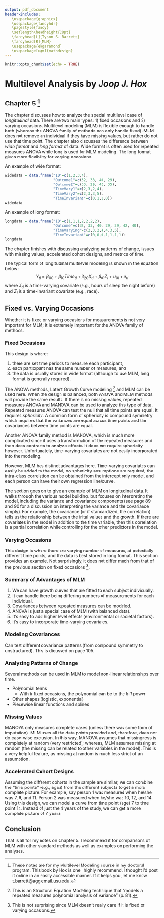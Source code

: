 ```yaml
---
output: pdf_document
header-includes: 
   \usepackage{graphicx}
   \usepackage{fancyhdr}
   \pagestyle{fancy}
   \setlength\headheight{28pt}
   \fancyhead[L]{Tyson S. Barrett}
   \fancyhead[R]{MLM}
   \usepackage{ebgaramond}
   \usepackage[ugm]{mathdesign}
---
```


```r
knitr::opts_chunk$set(echo = TRUE)
```

# Multilevel Analysis by *Joop J. Hox*
## Chapter 5 [^start]

The chapter discusses how to analyze the special multilevel case of *longitudinal* data. There are two main types: 1) fixed occasions and 2) varying occasions. Multilevel modeling (MLM) is flexible enough to handle both (whereas the ANOVA family of methods can only handle fixed). MLM does not remove an individual if they have missing values, but rather do not use that time point. The chapter also discusses the difference between *wide format* and *long format* of data. Wide format is often used for repeated measures ANOVA while long is used for MLM modeling. The long format gives more flexibility for varying occasions. 

An example of wide format:

```r
widedata = data.frame("ID"=c(1,2,3,4), 
                      "Outcome1"=c(32, 33, 40, 29),
                      "Outcome2"=c(33, 29, 42, 35),
                      "TimeVary1"=c(2,3,2,4),
                      "TimeVary2"=c(2,3,3,5),
                      "TimeInvariant"=c(0,1,1,0))
widedata
```

An example of long format:

```r
longdata = data.frame("ID"=c(1,1,1,2,2,2,2), 
                      "Outcome"=c(32, 33, 40, 29, 29, 42, 40),
                      "TimeVarying"=c(2,3,2,4,4,3,5),
                      "TimeInvariant"=c(0,0,0,1,1,1,1))
longdata
```

The chapter finishes with discussing analyzing patterns of change, issues with missing values, accelerated cohort designs, and metrics of time.

The typical form of longitudinal multilevel modeling is shown in the equation below:
$$
Y_{ti} = \beta_{00} + \beta_{10} Time_{ti} + \beta_{20} X_{ti} + \beta_{01} Z_i + u_{0i} + e_{ti}
$$
where $X_{ti}$ is a time-varying covariate (e.g., hours of sleep the night before) and $Z_i$ is a time-invariant covariate (e.g., race).


## Fixed vs. Varying Occasions

Whether it is fixed or varying occasions for measurements is not very important for MLM; it is extremely important for the ANOVA family of methods.

### Fixed Occasions

This design is where:

1. there are set time periods to measure each participant, 
2. each participant has the same number of measures, and 
3. the data is usually stored in wide format (although to use MLM, long format is generally required).

The ANOVA methods, Latent Growth Curve modeling [^latent] and MLM can be used here. When the design is balanced, both ANOVA and MLM methods will provide the same results. If there is no missing values, repeated measures ANOVA and MANOVA can be used to analyze this type of data. Repeated measures ANOVA can test the null that all time points are equal. It requires *sphericity*. A common form of sphericity is compound symmetry which requires that the variances are equal across time points and the covariances between time points are equal. 

Another ANOVA family method is MANOVA, which is much more complicated since it uses a transformation of the repeated measures and then does contrasts to analyze effects. It does not require sphericity, however. Unfortunately, time-varying covariates are not easily incorporated into the modeling.

However, MLM has distinct advantages here. Time-varying covariates can easily be added to the model, no sphericity assumptions are required, the intra-class correlation can be obtained from the intercept only model, and each person can have their own regression line/curve.

The section goes on to give an example of MLM on longitudinal data. It walks through the various model building, but focuses on interpreting the model, including the variance and covariance components (see page 89 and 90 for a discussion on interpreting the variance and the covariance simply). For example, the covariance (or if standardized, the correlation) tells us the relationship between the inital values and the growth. If there are covariates in the model in addition to the time variable, then this correlation is a partial correlation while controlling for the other predictors in the model.

### Varying Occasions

This design is where there are varying number of measures, at potentially different time points, and the data is best stored in long format. This section provides an example. Not surprisingly, it does not differ much from that of the previous section on fixed occasions [^fixed].


### Summary of Advantages of MLM

1. We can have growth curves that are fitted to each subject individually.
2. It can handle there being differing numbers of measurements for each individual.
3. Covariances between repeated measures can be modeled.
4. ANOVA is just a special case of MLM (with balanced data).
5. It's easy to add higher level effects (environmental or societal factors).
6. It's easy to incorporate time-varying covariates.

### Modeling Covariances

Can test different covariance patterns (from compound symmetry to unstructured). This is dicussed on page 105.

### Analyzing Patterns of Change

Several methods can be used in MLM to model non-linear relationships over time.

* Polynomial terms
  + With *k* fixed occasions, the polynomial can be to the *k-1* power
* Other shapes (logistic, exponential)
* Piecewise linear functions and splines

### Missing Values

MANOVA only measures complete cases (unless there was some form of imputation). MLM uses all the data points provided and, therefore, does not do case-wise exclusion. In this way, MANOVA assumes that missingness is completely at random (very restricted); whereas, MLM assumes missing at random (the missing can be related to other variables in the model). This is a very helpful feature, as missing at random is much less strict of an assumption.


### Accelerated Cohort Designs

Assuming the different cohorts in the sample are similar, we can combine the "time points" (e.g., ages) from the different subjects to get a more complete picture. For example, say person 1 was measured when he/she was 7, 9, and 11. Person 2 was measured when he/she was 10, 12, and 14. Using this design, we can model a curve from time point (age) 7 to time point 14. Instead of just the 4 years of the study, we can get a more complete picture of 7 years.


## Conclusion

That is all for my notes on Chapter 5. I recommend it for comparisons of MLM with other standard methods as well as examples on performing the analyses.


[^start]: These notes are for my Multilevel Modeling course in my doctoral program. This book by Hox is one I highly recommend. I thought I'd post it online in an easily accessible manner. If it helps you, let me know <t.barrett@aggiemail.usu.edu>. 

[^latent]: This is an Structural Equation Modeling technique that "models a repeated measures polynomial analysis of variance" (p. 81).

[^fixed]: This is not surprising since MLM doesn't really care if it is fixed or varying occasions.

